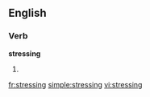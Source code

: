 ==English==

===Verb===
'''stressing'''

# {{present participle of|[[stress]]}}

[[fr:stressing]]
[[simple:stressing]]
[[vi:stressing]]